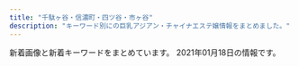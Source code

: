 ```yaml
---
title: "千駄ヶ谷・信濃町・四ツ谷・市ヶ谷"
description: "キーワード別にの巨乳アジアン・チャイナエステ嬢情報をまとめました。"
---
```


新着画像と新着キーワードをまとめています。
2021年01月18日の情報です。

<DmmAffiliateIns />
<KeywordTable
  shops={
    [
    {
        "img_links": [
            "http://aqua.jpn.cm/photos/sites/16/2018/01/2018011007031997.jpg",
            "http://aqua.jpn.cm/photos/sites/16/2020/09/2020091507031094.jpg",
            "http://aqua.jpn.cm/photos/sites/16/2019/04/2019042211584069.jpg",
            "http://aqua.jpn.cm/photos/sites/16/2020/03/2020030507254950.jpg",
            "http://aqua.jpn.cm/images/room3.jpg",
            "http://aqua.jpn.cm/photos/sites/16/2020/12/2020120208263886.jpg",
            "http://aqua.jpn.cm/images/3.jpg",
            "http://aqua.jpn.cm/images/2.jpg",
            "http://aqua.jpn.cm/images/room1.jpg",
            "http://aqua.jpn.cm/photos/sites/16/2018/01/2018011007031899.jpg",
            "http://aqua.jpn.cm/photos/sites/16/2018/01/2018011007031662.jpg",
            "http://aqua.jpn.cm/photos/sites/16/2018/05/2018052105590585.jpg",
            "http://aqua.jpn.cm/images/mobile.jpg",
            "http://aqua.jpn.cm/images/line.jpg",
            "http://aqua.jpn.cm/photos/sites/16/2020/10/2020100906522289.jpg",
            "http://aqua.jpn.cm/photos/sites/16/2019/03/2019031107062221.jpg",
            "http://aqua.jpn.cm/photos/sites/16/2018/01/2018011007032034.jpg",
            "http://aqua.jpn.cm/images/s_pick.png",
            "http://aqua.jpn.cm/images/room4.jpg",
            "http://aqua.jpn.cm/images/s_staff.png",
            "http://aqua.jpn.cm/images/room2.jpg",
            "http://aqua.jpn.cm/photos/sites/16/2020/12/2020120107363899.jpg",
            "http://aqua.jpn.cm/images/s_news.jpg",
            "http://aqua.jpn.cm/photos/sites/16/2018/01/2018011007031840.jpg",
            "http://aqua.jpn.cm/photos/sites/16/2020/04/2020040301184076.jpg",
            "http://aqua.jpn.cm/photos/sites/16/2018/01/2018011007031429.jpg",
            "http://aqua.jpn.cm/images/top.png",
            "http://aqua.jpn.cm/photos/sites/16/2021/01/2021011401054262.jpg",
            "http://aqua.jpn.cm/photos/sites/16/2018/01/2018011007031723.jpg",
            "http://aqua.jpn.cm/photos/sites/16/2018/03/2018031909460765.jpg",
            "http://aqua.jpn.cm/photos/sites/16/2019/02/2019020108033676.jpg",
            "http://aqua.jpn.cm/photos/sites/16/2020/10/2020100508293240.jpg",
            "http://aqua.jpn.cm/images/1.jpg",
            "http://aqua.jpn.cm/photos/sites/16/2018/01/2018013112184869.jpg",
            "http://aqua.jpn.cm/images/room5.jpg"
        ],
        "keywords": {
            "87": 44,
            "C": 132,
            "82": 22,
            "85": 154,
            "D": 330,
            "86": 176,
            "83": 22,
            "84": 44
        },
        "url": "http://aqua.jpn.cm/",
        "station": "\u56db\u8c37\u4e09\u4e01\u76ee\u99c52\u756a\u51fa\u53e3",
        "name": "\u5149\u540d"
    },
    {
        "station": "\u56db\u8c37\u4e09\u4e01\u76ee\u99c52\u756a\u51fa\u53e3",
        "name": "\u7652\u3057\u306e\u5c4b",
        "keywords": {
            "C": 10,
            "85": 15,
            "D": 30,
            "86": 15
        },
        "img_links": [
            "http://bimajo.ies.fun/images/s_staff.jpg",
            "http://bimajo.ies.fun/images/room2.jpg",
            "http://bimajo.ies.fun/images/room3.jpg",
            "http://bimajo.ies.fun/images/s_pick.jpg",
            "http://bimajo.ies.fun/images/s_face.jpg",
            "http://bimajo.ies.fun/images/end.png",
            "http://bimajo.ies.fun/images/room4.jpg",
            "http://bimajo.ies.fun/images/s_news.jpg",
            "http://bimajo.ies.fun/images/mobile.jpg",
            "http://bimajo.ies.fun/images/room1.jpg",
            "http://bimajo.ies.fun/images/top.png",
            "http://bimajo.ies.fun/images/news_bj2.png",
            "http://bimajo.ies.fun/photos/sites/71/2020/09/202009020147082.jpg",
            "http://bimajo.ies.fun/photos/sites/71/2020/07/2020072106582415.jpg"
        ],
        "url": "http://bimajo.ies.fun/"
    },
    {
        "img_links": [
            "http://lakulaku.info/images/mobile.png",
            "http://lakulaku.info/images/staff/5-2.jpg",
            "http://lakulaku.info/img/s06.jpg",
            "http://lakulaku.info/images/staff/mari.jpg",
            "http://lakulaku.info/images/staff/sizuka.jpg",
            "http://lakulaku.info/img/5-1.jpg",
            "http://lakulaku.info/images/staff/5-1.jpg",
            "http://lakulaku.info/swf/baner.jpg",
            "http://lakulaku.info/images/staff/s06.jpg",
            "http://lakulaku.info/images/staff/5-5.jpg",
            "http://lakulaku.info/images/staff/5-4.jpg",
            "http://lakulaku.info/images/staff/momo.jpg",
            "http://lakulaku.info/images/titestaff.png",
            "http://lakulaku.info/img/5-3.jpg",
            "http://lakulaku.info/img/5-4.jpg",
            "http://lakulaku.info/images/staff/5-3.jpg",
            "http://lakulaku.info/images/staff/yumi.jpg",
            "http://lakulaku.info/images/newtit.png",
            "http://lakulaku.info/img/5-5.jpg",
            "http://lakulaku.info/images/staff/ai-a.jpg",
            "http://lakulaku.info/images/staff/rina.jpg",
            "http://lakulaku.info/images/staff/nena.jpg",
            "http://lakulaku.info/images/staff/ai.jpg",
            "http://lakulaku.info/img/rina.jpg",
            "http://lakulaku.info/img/5-2.jpg",
            "http://lakulaku.info/images/top.jpg"
        ],
        "name": "\u767e\u5408",
        "station": "\u56db\u8c37\u4e09\u4e01\u76ee\u99c52\u756a",
        "url": "http://lakulaku.info/",
        "keywords": {}
    },
    {
        "url": "http://e-rosa.net/",
        "img_links": [
            "http://e-rosa.net/images/pagetop.png",
            "http://e-rosa.net/images/noimage.jpg",
            "http://e-rosa.net/images/006.jpg",
            "http://e-rosa.net/images/yuyi.jpg",
            "http://e-rosa.net/images/sayaka.jpg",
            "http://e-rosa.net/images/news_bottom.jpg",
            "http://e-rosa.net/images/girl_03.png",
            "http://e-rosa.net/images/grande.jpg",
            "http://e-rosa.net/images/meyi2.jpg",
            "http://e-rosa.net/images/sejutu5.jpg",
            "http://e-rosa.net/images/001.jpg",
            "http://e-rosa.net/images/right_top.png",
            "http://e-rosa.net/images/girl_01.png",
            "http://e-rosa.net/images/sejutu2.jpg",
            "http://e-rosa.net/images/access3.jpg",
            "http://e-rosa.net/images/003.jpg",
            "http://e-rosa.net/images/meyi1.jpg",
            "http://e-rosa.net/images/sejutu1.jpg",
            "http://e-rosa.net/images/risa.jpg",
            "http://e-rosa.net/images/009.jpg",
            "http://e-rosa.net/images/ayaka.jpg",
            "http://e-rosa.net/images/nei_03.png",
            "http://e-rosa.net/images/te3.jpg",
            "http://e-rosa.net/images/rina0.jpg",
            "http://e-rosa.net/images/girl_top.png",
            "http://e-rosa.net/images/aya2.jpg",
            "http://e-rosa.net/images/005.jpg",
            "http://e-rosa.net/images/nei_01.png",
            "http://e-rosa.net/images/rina1.jpg",
            "http://e-rosa.net/images/haruka.jpg",
            "http://e-rosa.net/images/k1.jpg",
            "http://e-rosa.net/images/004.jpg",
            "http://e-rosa.net/images/tite-link.png",
            "http://e-rosa.net/images/002.jpg",
            "http://e-rosa.net/images/mimi.jpg",
            "http://e-rosa.net/images/tite-staff.png",
            "http://e-rosa.net/images/misa1.jpg",
            "http://e-rosa.net/images/rina2.jpg",
            "http://e-rosa.net/images/yuri.jpg",
            "http://e-rosa.net/images/g1.jpg",
            "http://e-rosa.net/images/sejutu6.jpg",
            "http://e-rosa.net/images/te2.jpg",
            "http://e-rosa.net/images/news_top.jpg",
            "http://e-rosa.net/images/lola.jpg",
            "http://e-rosa.net/images/kaoli.jpg",
            "http://e-rosa.net/images/ha.jpg",
            "http://e-rosa.net/images/girlx_top.png",
            "http://e-rosa.net/images/g13.jpg",
            "http://e-rosa.net/images/gg1.png",
            "http://e-rosa.net/images/yu.jpg",
            "http://e-rosa.net/images/te1.jpg",
            "http://e-rosa.net/images/right_bottom.png",
            "http://e-rosa.net/images/rimi.jpg",
            "http://e-rosa.net/images/aya1.jpg",
            "http://e-rosa.net/images/yuna.jpg",
            "http://e-rosa.net/images/tite-magazine.png"
        ],
        "station": "\u56db\u8c37\u4e09\u4e01\u76ee\u99c52\u756a",
        "keywords": {},
        "name": "ROSA"
    },
    {
        "name": "\u30c6\u30a3\u30e9\u30df\u30b9",
        "img_links": [
            "https://juno-esthe.tokyo/wp-content/uploads/2020/02/estrdyfugi.jpg",
            "https://juno-esthe.tokyo/wp-content/themes/este/img/1.jpg",
            "https://juno-esthe.tokyo/wp-content/themes/este/img/tel_footer.png",
            "https://juno-esthe.tokyo/wp-content/themes/este/img/top-img05.png",
            "https://juno-esthe.tokyo/wp-content/uploads/2020/09/897654tiramisu.jpg",
            "https://juno-esthe.tokyo/wp-content/uploads/2020/09/786544567tiramisu.jpg",
            "https://juno-esthe.tokyo/wp-content/themes/este/img/tel_header.png",
            "https://juno-esthe.tokyo/wp-content/uploads/2020/12/76tiramisu.jpg",
            "https://juno-esthe.tokyo/wp-content/themes/este/img/2.jpg",
            "https://juno-esthe.tokyo/wp-content/themes/este/img/top-img03.png",
            "https://juno-esthe.tokyo/wp-content/themes/este/img/call.png",
            "https://juno-esthe.tokyo/wp-content/themes/este/img/4.jpg",
            "https://juno-esthe.tokyo/wp-content/themes/este/img/top-img04.png",
            "https://juno-esthe.tokyo/wp-content/uploads/2021/01/1tiramisu.jpg",
            "https://juno-esthe.tokyo/wp-content/themes/este/img/top-img01.png",
            "https://juno-esthe.tokyo/wp-content/uploads/2020/06/12345678tiramisu.jpg",
            "https://juno-esthe.tokyo/wp-content/uploads/2020/07/897621tiramisu.jpg",
            "https://juno-esthe.tokyo/wp-content/uploads/2018/12/90876satiramisu.jpg",
            "https://juno-esthe.tokyo/wp-content/uploads/2020/03/567tiramisu.jpg",
            "https://juno-esthe.tokyo/wp-content/themes/este/img/3.jpg",
            "https://juno-esthe.tokyo/wp-content/themes/este/img/top-img02.png",
            "https://juno-esthe.tokyo/wp-content/uploads/2020/06/3456utiramisu.jpg"
        ],
        "station": "\u56db\u30c4\u8c37\u99c52\u756a\u53e3",
        "keywords": {
            "C": 17,
            "D": 11,
            "E": 3,
            "\u30bb\u30af\u30b7\u30fc": 2
        },
        "url": "https://juno-esthe.tokyo/"
    },
    {
        "url": "http://e-yotsuya.net/",
        "img_links": [
            "http://e-yotsuya.net/images/g1.jpg",
            "http://e-yotsuya.net/images/g7.jpg",
            "http://e-yotsuya.net/images/g3.jpg",
            "http://e-yotsuya.net/images/news-tit1.jpg",
            "http://e-yotsuya.net/images/g2.jpg",
            "http://e-yotsuya.net/images/tite-staff.jpg",
            "http://e-yotsuya.net/images/g6.jpg",
            "http://e-yotsuya.net/images/tite-staff1.jpg",
            "http://e-yotsuya.net/images/g11.jpg",
            "http://e-yotsuya.net/images/top2.png",
            "http://e-yotsuya.net/images/g8.jpg",
            "http://e-yotsuya.net/images/room.jpg",
            "http://e-yotsuya.net/images/top.jpg",
            "http://e-yotsuya.net/images/g10.jpg",
            "http://e-yotsuya.net/images/g4.jpg",
            "http://e-yotsuya.net/images/baner2.jpg",
            "http://e-yotsuya.net/images/baner.jpg",
            "http://e-yotsuya.net/images/news-tit.png",
            "http://e-yotsuya.net/images/g12.jpg",
            "http://e-yotsuya.net/images/g5.jpg",
            "http://e-yotsuya.net/images/g9.jpg",
            "http://e-yotsuya.net/images/mobile.png"
        ],
        "station": "JR\u56db\u30c4\u8c37\u99c5\u8d64\u5742\u53e3",
        "keywords": {
            "C": 14
        },
        "name": "\u30b9\u30de\u30a4\u30eb"
    },
    {
        "img_links": [
            "http://www.bara.relaxjp.info/img/ttl_info.png",
            "http://www.bara.relaxjp.info/files/002.jpg",
            "http://www.bara.relaxjp.info/images/slider/1.jpg",
            "http://www.bara.relaxjp.info/img/btn_side_mobile.jpg",
            "http://www.bara.relaxjp.info/files/005.jpg",
            "http://www.bara.relaxjp.info/files/002-02.jpg",
            "http://www.bara.relaxjp.info/img/goback.jpg",
            "http://www.bara.relaxjp.info/files/001.jpg",
            "http://www.bara.relaxjp.info/img/ttl_news.png",
            "http://www.bara.relaxjp.info/files/003-02.jpg",
            "http://www.bara.relaxjp.info/files/003.jpg",
            "http://www.bara.relaxjp.info/images/slider/3.jpg",
            "http://www.bara.relaxjp.info/images/slider/2.jpg",
            "http://www.bara.relaxjp.info/files/001-02.jpg",
            "http://www.bara.relaxjp.info/img/pickup.jpg",
            "http://www.bara.relaxjp.info/img/ttl_therapist_top.png",
            "http://www.bara.relaxjp.info/img/tel.png",
            "http://www.bara.relaxjp.info/files/005-02.jpg"
        ],
        "station": "\u56db\u8c37\u4e09\u4e01\u76ee\u99c53\u756a\u53e3",
        "keywords": {
            "D": 8,
            "C": 12,
            "86": 2,
            "87": 6
        },
        "name": "\u8594\u8587",
        "url": "http://www.bara.relaxjp.info/"
    },
    {
        "station": "\u9eb9\u753a\u99c51\u756a\u51fa\u53e3",
        "img_links": [
            "http://xn--vckg5a9gug.in.net/images/cg04.jpg",
            "http://xn--vckg5a9gug.in.net/images/cg07.jpg",
            "http://xn--vckg5a9gug.in.net/images/staff_s.png",
            "http://xn--vckg5a9gug.in.net/images/cg05.jpg",
            "http://xn--vckg5a9gug.in.net/link/menlog.jpg",
            "http://xn--vckg5a9gug.in.net/images/cg06.jpg",
            "http://xn--vckg5a9gug.in.net/images/cg03.jpg",
            "http://xn--vckg5a9gug.in.net/images/evetop.png",
            "http://xn--vckg5a9gug.in.net/images/top.png",
            "http://xn--vckg5a9gug.in.net/images/news.png"
        ],
        "keywords": {},
        "name": "Moon",
        "url": "http://xn--vckg5a9gug.in.net/"
    },
    {
        "url": "http://l-rlx.com/",
        "img_links": [
            "http://l-rlx.com/images/index_04.jpg",
            "http://l-rlx.com/images/index_03.jpg",
            "http://l-rlx.com/images/index_05.jpg",
            "http://l-rlx.com/images/index_06.jpg",
            "http://l-rlx.com/images/index_12.jpg",
            "http://l-rlx.com/girl/05.jpg",
            "http://l-rlx.com/images/index_16.jpg",
            "http://l-rlx.com/images/rec.jpg",
            "http://l-rlx.com/images/sub_09.jpg",
            "http://l-rlx.com/girl/01.jpg",
            "http://l-rlx.com/images/index_14.jpg",
            "http://l-rlx.com/images/index_02.jpg",
            "http://l-rlx.com/images/rec_09.jpg",
            "http://l-rlx.com/images/index_07.jpg",
            "http://l-rlx.com/images/01.jpg",
            "http://l-rlx.com/images/staff_09.jpg",
            "http://l-rlx.com/images/info.jpg",
            "http://l-rlx.com/images/index_21.jpg",
            "http://l-rlx.com/girl/00.jpg",
            "http://l-rlx.com/images/index_01.jpg",
            "http://l-rlx.com/girl/02.jpg",
            "http://l-rlx.com/girl/03.jpg",
            "http://l-rlx.com/images/02.jpg",
            "http://l-rlx.com/images/index_17.jpg",
            "http://l-rlx.com/images/index_20.jpg",
            "http://l-rlx.com/images/info_09.jpg",
            "http://l-rlx.com/girl/04.jpg",
            "http://l-rlx.com/images/03.jpg"
        ],
        "name": "\u30aa\u30fc\u30ed\u30e9",
        "keywords": {},
        "station": "\u56db\u8c37\u4e09\u4e01\u76ee\u99c52\u756a\u53e3"
    }
]
}
/>
<DmmAffiliateScript />
